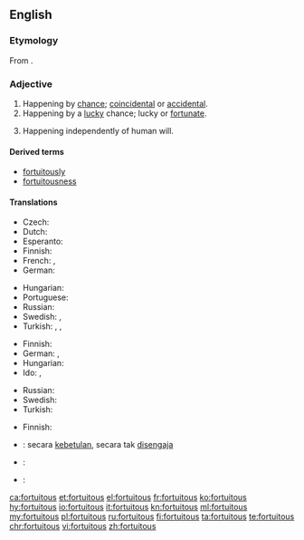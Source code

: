 ==English==

===Etymology===
From {{etyl|la|en}} {{m|la|fōrtuītus}}.

===Adjective===
{{en-adj}}

# Happening by [[chance]]; [[coincidental]] or [[accidental]].
# Happening by a [[lucky]] chance; lucky or [[fortunate]].
# {{context|legal|lang=en}} Happening independently of human will.

====Derived terms====
* [[fortuitously]]
* [[fortuitousness]]

====Translations====
{{trans-top|happening by chance, not necessarily a lucky one}}
* Czech: {{t+|cs|náhodný|m}}
* Dutch: {{t+|nl|toevallig}}
* Esperanto: {{t|eo|hazarda}}
* Finnish: {{t|fi|sattumanvarainen}}
* French: {{t+|fr|fortuit|m}}, {{t+|fr|fortuite|f}}
* German: {{t+|de|zufällig}}
{{trans-mid}}
* Hungarian: {{t+|hu|váratlan}}
* Portuguese: {{t+|pt|fortuito|m}}
* Russian: {{t+|ru|неожиданный|tr=n'eožídannyj}}
* Swedish: {{t+|sv|tillfällig}}, {{t+|sv|slumpartad}}
* Turkish: {{t+|tr|kazara}}, {{t+|tr|rastlantısal}}, {{t|tr|tesadüfî}}
{{trans-bottom}}

{{trans-top|happening by a lucky chance}}
* Finnish: {{t+|fi|onnekas}}
* German: {{t+|de|zufällig}}, {{t|de|durch einen glücklichen Zufall|m}}
* Hungarian: {{t+|hu|véletlen}}
* Ido: {{t+|io|hazardala}}, {{t+|io|hazarda}}
{{trans-mid}}
* Russian: {{t+|ru|случайный|tr=slučájnyj}}
* Swedish: {{t+|sv|slumpartad}}
* Turkish: {{t|tr|şans eseri olarak}}
{{trans-bottom}}

{{trans-top|law: happening independently of human will}}
* Finnish: {{t+|fi|tahaton}}
{{trans-mid}}
{{trans-bottom}}

{{checktrans-top}}
* {{ttbc|id}}: secara [[betul|kebetulan]], secara tak [[sengaja|disengaja]]
{{trans-mid}}
* {{ttbc|ja}}: {{t+|ja|偶然|tr=[[ぐうぜん]], gūzen}}
* {{ttbc|pt}}: {{t+|pt|fortuito}}
{{trans-bottom}}

[[ca:fortuitous]]
[[et:fortuitous]]
[[el:fortuitous]]
[[fr:fortuitous]]
[[ko:fortuitous]]
[[hy:fortuitous]]
[[io:fortuitous]]
[[it:fortuitous]]
[[kn:fortuitous]]
[[ml:fortuitous]]
[[my:fortuitous]]
[[pl:fortuitous]]
[[ru:fortuitous]]
[[fi:fortuitous]]
[[ta:fortuitous]]
[[te:fortuitous]]
[[chr:fortuitous]]
[[vi:fortuitous]]
[[zh:fortuitous]]